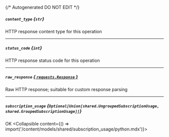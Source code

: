 {/* Autogenerated DO NOT EDIT  */}

##### `content_type` *{`str`}*
HTTP response content type for this operation

---
##### `status_code` *{`int`}*
HTTP response status code for this operation

---
##### `raw_response` [*{ `requests.Response` }*](https://requests.readthedocs.io/en/latest/api/#requests.Response)
Raw HTTP response; suitable for custom response parsing

---
##### `subscription_usage` *{`Optional[Union[shared.UngroupedSubscriptionUsage, shared.GroupedSubscriptionUsage]]`}*
OK
<Collapsible content={() => import('/content/models/shared/subscription_usage/python.mdx')}>
</Collapsible>

